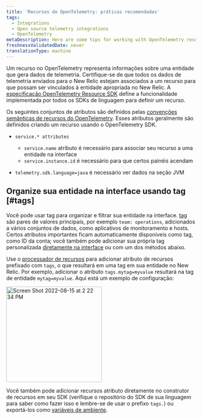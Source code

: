 ```yaml
---
title: 'Recursos do OpenTelemetry: práticas recomendadas'
tags:
  - Integrations
  - Open source telemetry integrations
  - OpenTelemetry
metaDescription: Here are some tips for working with OpenTelemetry resources and New Relic.
freshnessValidatedDate: never
translationType: machine
---
```


Um recurso no OpenTelemetry representa informações sobre uma entidade que gera dados de telemetria. Certifique-se de que todos os dados de telemetria enviados para o New Relic estejam associados a um recurso para que possam ser vinculados à entidade apropriada no New Relic. A [especificação OpenTelemetry Resource SDK](https://github.com/open-telemetry/opentelemetry-specification/blob/main/specification/resource/sdk.md) define a funcionalidade implementada por todos os SDKs de linguagem para definir um recurso.

Os seguintes conjuntos de atributos são definidos pelas [convenções semânticas de recursos do OpenTelemetry](https://github.com/open-telemetry/opentelemetry-specification/blob/main/specification/semantic-conventions.md). Esses atributos geralmente são definidos criando um recurso usando o OpenTelemetry SDK.

* `service.* attributes`

  * `service.name` atributo é necessário para associar seu recurso a uma entidade na interface
  * `service.instance.id` é necessário para que certos painéis acendam

* `telemetry.sdk.language=java` é necessário ver dados na seção JVM

## Organize sua entidade na interface usando tag [#tags]

Você pode usar tag para organizar e filtrar sua entidade na interface. [tag](/docs/new-relic-solutions/new-relic-one/core-concepts/use-tags-help-organize-find-your-data/) são pares de valores principais, por exemplo `team: operations`, adicionados a vários conjuntos de dados, como aplicativos de monitoramento e hosts. Certos atributos importantes ficam automaticamente disponíveis como tag, como ID da conta; você também pode adicionar sua própria tag personalizada [diretamente na interface](/docs/new-relic-solutions/new-relic-one/core-concepts/use-tags-help-organize-find-your-data/#add-tags) ou com um dos métodos abaixo.

Use o [processador de recursos](https://github.com/open-telemetry/opentelemetry-collector-contrib/tree/main/processor/resourceprocessor) para adicionar atributo de recursos prefixado com `tags`, o que resultará em uma tag em sua entidade no New Relic. Por exemplo, adicionar o atributo `tags.mytag=myvalue` resultará na tag de entidade `mytag=myvalue`. Aqui está um exemplo de configuração:

<img
  width="254"
  alt="Screen Shot 2022-08-15 at 2 22 34 PM"
  src="https://user-images.githubusercontent.com/48657837/184720791-d2040326-55e6-4932-a4da-87d5ed4e6801.png"
/>

Você também pode adicionar recursos atributo diretamente no construtor de recursos em seu SDK (verifique o repositório do SDK de sua linguagem para saber como fazer isso e lembre-se de usar o prefixo `tags.`) ou exportá-los como [variáveis de ambiente](https://opentelemetry.io/docs/concepts/sdk-configuration/general-sdk-configuration/#otel_resource_attributes).